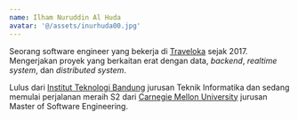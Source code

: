 ```yaml
---
name: Ilham Nuruddin Al Huda
avatar: '@/assets/inurhuda00.jpg'
---
```


Seorang software engineer yang bekerja di [Traveloka](https://www.traveloka.com) sejak 2017.
Mengerjakan proyek yang berkaitan erat dengan data, _backend_, _realtime system_, dan _distributed system_.

Lulus dari [Institut Teknologi Bandung](https://www.itb.ac.id) jurusan Teknik Informatika dan
sedang memulai perjalanan meraih S2 dari [Carnegie Mellon University](https://cmu.edu) jurusan
Master of Software Engineering.
